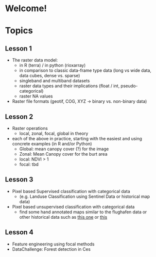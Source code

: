 
# Welcome! {.unnumbered .unlisted}


# Topics

## Lesson 1

- The raster data model:
  - in R (terra) / in python (rioxarray)
  - in comparison to classic data-frame type data (long vs wide data, data cubes, dense vs. sparse)
  - singleband and multiband datasets
  - raster data types and their implications (float / int, pseudo-categorical)
  - raster NA values
- Raster file formats (geotif, COG, XYZ → binary vs. non-binary data)

## Lesson 2

- Raster operations
  - local, zonal, focal, global in theory
- each of the above in practice, starting with the easiest and using concrete examples  (in R and/or Python)
  - Global: mean canopy cover (?) for the image
  - Zonal: Mean Canopy cover for the burt area
  - local: NDVI > 1
  - focal: tbd
 
## Lesson 3

- Pixel based Supervised classification with categorical data
  - (e.g. Landuse Classification using Sentinel Data or historical map data)
- Pixel based unsupervised classification with categorical data
  - find some hand annotated maps similar to the flughafen data or other historical data such as [this one](https://www.usgs.gov/programs/national-geospatial-program/historical-topographic-maps-preserving-past) or [this](https://map.geo.admin.ch/#/map?lang=en&center=2660000,1190000&z=1&bgLayer=ch.swisstopo.pixelkarte-farbe&topic=ech&layers=ch.swisstopo.zeitreihen@year=1864;ch.bfs.gebaeude_wohnungs_register,f;ch.bav.haltestellen-oev,f;ch.swisstopo.swisstlm3d-wanderwege,f;ch.vbs.schiessanzeigen,f;ch.astra.wanderland-sperrungen_umleitungen,f)


## Lesson 4

- Feature engineering using focal methods
- DataChallenge: Forest detection in Ces
